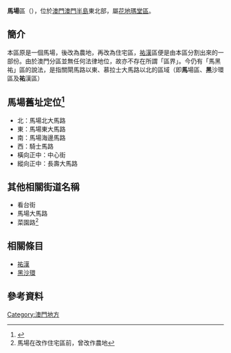 {{Otheruses|subject=澳門半島區域|other=其他含義|馬場}}
'''馬場'''區（{{lang-pt|'''Hipódromo'''}}），位於[[澳門|澳門]][[澳門半島|澳門半島]]東北部，屬[[花地瑪堂區|花地瑪堂區]]。

== 簡介 ==
本區原是一個馬場，後改為農地，再改為住宅區，[[祐漢|祐漢]]區便是由本區分割出來的一部份。由於澳門分區並無任何法律地位，故亦不存在所謂「區界」。今仍有「馬黑祐」區的說法，是指關閘馬路以東、慕拉士大馬路以北的區域（即'''馬'''場區、'''黑'''沙環區及'''祐'''漢區）

== 馬場舊址定位<ref>{{Cite web |url=http://www.macauoldmap.com/2011/11/3-macau-tourist-maps.html |title=澳門旅遊地圖 C. 1955, Macau Old Map - Blogger |access-date=2016-01-29 |archive-date=2017-09-25 |archive-url=https://web.archive.org/web/20170925144952/http://www.macauoldmap.com/2011/11/3-macau-tourist-maps.html |dead-url=no }}</ref> ==
* 北：馬場北大馬路
* 東：馬場東大馬路
* 南：馬場海邊馬路
* 西：騎士馬路
* 橫向正中：中心街
* 縱向正中：長壽大馬路

== 其他相關街道名稱 ==
* 看台街
* 馬場大馬路
* 菜園路<ref>馬場在改作住宅區前，曾改作農地</ref>

== 相關條目 ==
* [[祐漢|祐漢]]
* [[黑沙環|黑沙環]]

==參考資料==
{{Reflist}}

{{澳門行政區劃}}
[[Category:澳門地方|Category:澳門地方]]